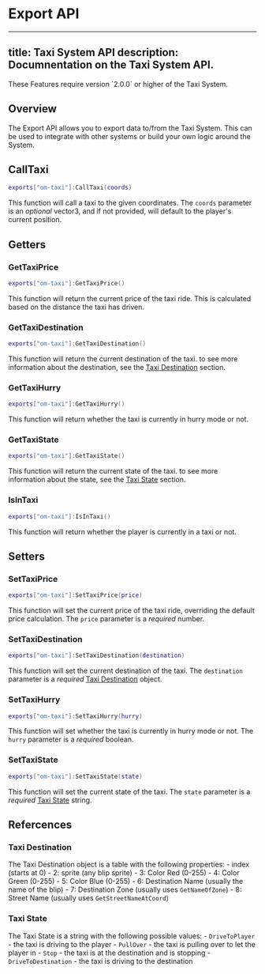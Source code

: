 # Export API

---
title: Taxi System API
description: Documnentation on the Taxi System API.
---


<Callout type="warning">
    These Features require version `2.0.0` or higher of the Taxi System.
</Callout>


## Overview

The Export API allows you to export data to/from the Taxi System. This can be used to integrate with other systems or build your own logic around the System.

## CallTaxi

```lua
exports["om-taxi"]:CallTaxi(coords)
```

This function will call a taxi to the given coordinates. The `coords` parameter is an *optional* vector3, and if not provided, will default to the player's current position.

## Getters

### GetTaxiPrice

```lua
exports["om-taxi"]:GetTaxiPrice()
```

This function will return the current price of the taxi ride. This is calculated based on the distance the taxi has driven.

### GetTaxiDestination

```lua
exports["om-taxi"]:GetTaxiDestination()
```

This function will return the current destination of the taxi. to see more information about the destination, see the [Taxi Destination](#taxi-destination) section.

### GetTaxiHurry

```lua
exports["om-taxi"]:GetTaxiHurry()
```

This function will return whether the taxi is currently in hurry mode or not.

### GetTaxiState

```lua
exports["om-taxi"]:GetTaxiState()
```

This function will return the current state of the taxi. to see more information about the state, see the [Taxi State](#taxi-state) section.

### IsInTaxi

```lua
exports["om-taxi"]:IsInTaxi()
```

This function will return whether the player is currently in a taxi or not.

## Setters

### SetTaxiPrice

```lua
exports["om-taxi"]:SetTaxiPrice(price)
```

This function will set the current price of the taxi ride, overriding the default price calculation. The `price` parameter is a *required* number.

### SetTaxiDestination

```lua
exports["om-taxi"]:SetTaxiDestination(destination)
```

This function will set the current destination of the taxi. The `destination` parameter is a *required* [Taxi Destination](#taxi-destination) object.

### SetTaxiHurry

```lua
exports["om-taxi"]:SetTaxiHurry(hurry)
```

This function will set whether the taxi is currently in hurry mode or not. The `hurry` parameter is a *required* boolean.

### SetTaxiState

```lua
exports["om-taxi"]:SetTaxiState(state)
```

This function will set the current state of the taxi. The `state` parameter is a *required* [Taxi State](#taxi-state) string.

## Refercences

### Taxi Destination

The Taxi Destination object is a table with the following properties:
    - index (starts at 0)
    - 2: sprite (any blip sprite)
    - 3: Color Red (0-255)
    - 4: Color Green (0-255)
    - 5: Color Blue (0-255)
    - 6: Destination Name (usually the name of the blip)
    - 7: Destination Zone (usually uses `GetNameOfZone`)
    - 8: Street Name (usually uses `GetStreetNameAtCoord`)

### Taxi State

The Taxi State is a string with the following possible values:
    - `DriveToPlayer` - the taxi is driving to the player
    - `PullOver` - the taxi is pulling over to let the player in
    - `Stop` - the taxi is at the destination and is stopping
    - `DriveToDestination` - the taxi is driving to the destination



